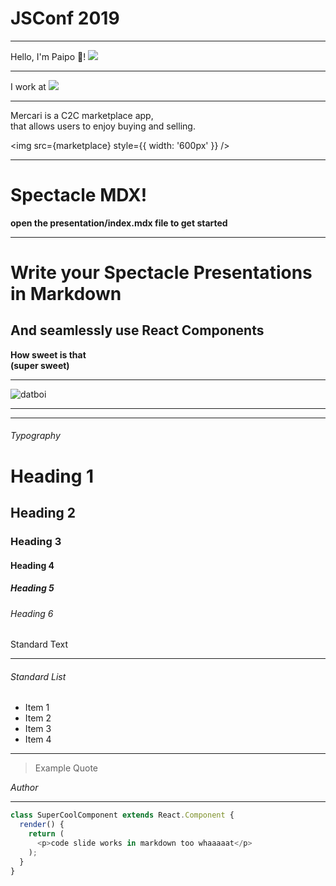 


# JSConf 2019

---

<div style={{ display: 'flex', justifyContent: 'center', alignItems: 'center'}}>
  Hello, I'm Paipo 🙌!    
  <img src={avatar} style={{ marginLeft: '15px', width: '200px', height: '200px', borderRadius: '200px', objectFit: 'cover' }} />
</div>

---

<div style={{ display: 'flex', justifyContent: 'center', alignItems: 'center'}}>
  I work at <img src={mercari} style={{ width: '200px', objectFit: 'cover' }} />
</div>

---

<div style={{ fontSize: '1.6rem'}}>Mercari is a C2C marketplace app, </div>
<div style={{ fontSize: '1.6rem'}}>that allows users to enjoy buying and selling.</div>

<img src={marketplace} style={{ width: '600px' }} />

---
# Spectacle MDX!

**open the presentation/index.mdx file to get started**

---


# Write your Spectacle Presentations in Markdown
## And seamlessly use React Components  
**How sweet is that**  
**(super sweet)**

---

![datboi](https://pbs.twimg.com/media/CkjFUyTXEAEysBY.jpg)


---

<RegularComponent/>

---

###### Typography

# Heading 1

## Heading 2

### Heading 3

#### Heading 4

##### Heading 5

###### Heading 6

Standard Text

---

###### Standard List

- Item 1
- Item 2
- Item 3
- Item 4

---

> Example Quote

<Cite>Author</Cite>

---

```javascript
class SuperCoolComponent extends React.Component {
  render() {
    return (
      <p>code slide works in markdown too whaaaaat</p>
    );
  }
}
```